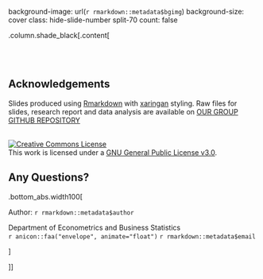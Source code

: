 background-image: url(`r rmarkdown::metadata$bgimg`)
background-size: cover
class: hide-slide-number split-70
count: false

.column.shade_black[.content[

<br><br>

## Acknowledgements

Slides produced using [Rmarkdown](https://github.com/rstudio/rmarkdown) with [xaringan](https://github.com/yihui/xaringan) styling. Raw files for slides, research report and data analysis are available on [OUR GROUP GITHUB REPOSITORY](https://github.com/TengMCing/ETC5513_Assignment_4)


<br> 
<a rel="license" href="https://www.gnu.org/licenses/gpl-3.0.en.html"><img alt="Creative Commons License" style="border-width:0" src="https://www.gnu.org/graphics/gplv3-with-text-136x68.png" /></a><br />This work is licensed under a <a rel="license" href="https://www.gnu.org/licenses/gpl-3.0.en.html">GNU General Public License v3.0</a>.

## Any Questions?

.bottom_abs.width100[

Author: `r rmarkdown::metadata$author`

Department of Econometrics and Business Statistics<br>
`r anicon::faa("envelope", animate="float")`  `r rmarkdown::metadata$email`

]


]]



<div class="column transition monash-m-new delay-1s" style="clip-path:url(#swipe__clip-path);">
<div class="background-image" style="background-image:url('images/large.png');background-position: center;background-size:cover;margin-left:3px;">
<svg class="clip-svg absolute">
<defs>
<clipPath id="swipe__clip-path" clipPathUnits="objectBoundingBox">
<polygon points="0.5745 0, 0.5 0.33, 0.42 0, 0 0, 0 1, 0.27 1, 0.27 0.59, 0.37 1, 0.634 1, 0.736 0.59, 0.736 1, 1 1, 1 0, 0.5745 0" />
</clipPath>
</defs>	
</svg>
</div>
</div>
